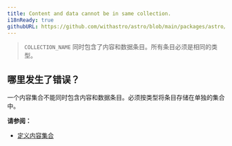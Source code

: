 ```yaml
---
title: Content and data cannot be in same collection.
i18nReady: true
githubURL: https://github.com/withastro/astro/blob/main/packages/astro/src/core/errors/errors-data.ts
---
```


> `COLLECTION_NAME` 同时包含了内容和数据条目。所有条目必须是相同的类型。

## 哪里发生了错误？

一个内容集合不能同时包含内容和数据条目。必须按类型将条目存储在单独的集合中。

**请参阅：**

- [定义内容集合](/zh-cn/guides/content-collections/#定义集合)
